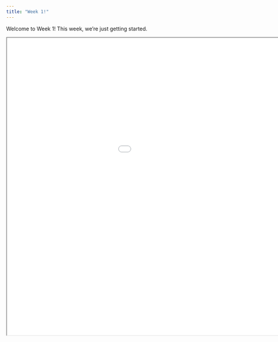 ```yaml
---
title: "Week 1!"
---
```


Welcome to Week 1! This week, we're just getting started.

<div>

```{=html}
<iframe class="slide-deck" src="/slides/01-week1-slides-code.html" width="1200" height="800"></iframe>
```

</div>
